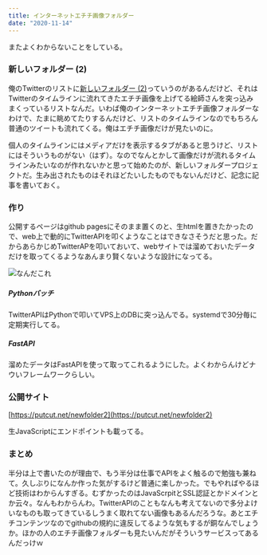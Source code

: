 ```yaml
---
title: インターネットエチチ画像フォルダー
date: "2020-11-14"
---
```


またよくわからないことをしている。

### 新しいフォルダー (2)

俺のTwitterのリストに[新しいフォルダー (2)](https://twitter.com/i/lists/1240618055467536384)っていうのがあるんだけど、それはTwitterのタイムラインに流れてきたエチチ画像を上げてる絵師さんを突っ込みまくっているリストなんだ。いわば俺のインターネットエチチ画像フォルダーなわけで、たまに眺めてたりするんだけど、リストのタイムラインなのでもちろん普通のツイートも流れてくる。俺はエチチ画像だけが見たいのに。

個人のタイムラインにはメディアだけを表示するタブがあると思うけど、リストにはそういうものがない（はず）。なのでなんとかして画像だけが流れるタイムラインみたいなのが作れないかと思って始めたのが、新しいフォルダープロジェクトだ。生み出されたものはそれほどたいしたものでもないんだけど、記念に記事を書いておく。

### 作り

公開するページはgithub pagesにそのまま置くのと、生htmlを置きたかったので、web上で動的にTwitterAPIを叩くようなことはできなさそうだと思った。だからあらかじめTwitterAPを叩いておいて、webサイトでは溜めておいたデータだけを取ってくるようなあんまり賢くないような設計になってる。

![なんだこれ](./posts/internet-r18-images-folder/20201114.png)

##### Pythonバッチ

TwitterAPIはPythonで叩いてVPS上のDBに突っ込んでる。systemdで30分毎に定期実行してる。

##### FastAPI

溜めたデータはFastAPIを使って取ってこれるようにした。よくわからんけどナウいフレームワークらしい。

### 公開サイト

[https://putcut.net/newfolder2](https://putcut.net/newfolder2)

生JavaScriptにエンドポイントも載ってる。

### まとめ

半分は上で書いたのが理由で、もう半分は仕事でAPIをよく触るので勉強も兼ねて。久しぶりになんか作った気がするけど普通に楽しかった。でもやればやるほど技術はわからんすぎる。むずかったのはJavaScrpitとSSL認証とかドメインとか云々。なんもわからんわ。TwitterAPIのこともなんも考えてないので多分よけいなものも取ってきているしうまく取れてない画像もあるんだろうな。あとエチチコンテンツなのでgithubの規約に違反してるような気もするが銅なんでしょうか。ほかの人のエチチ画像フォルダーも見たいんだがそういうサービスってあるんだっけｗ
